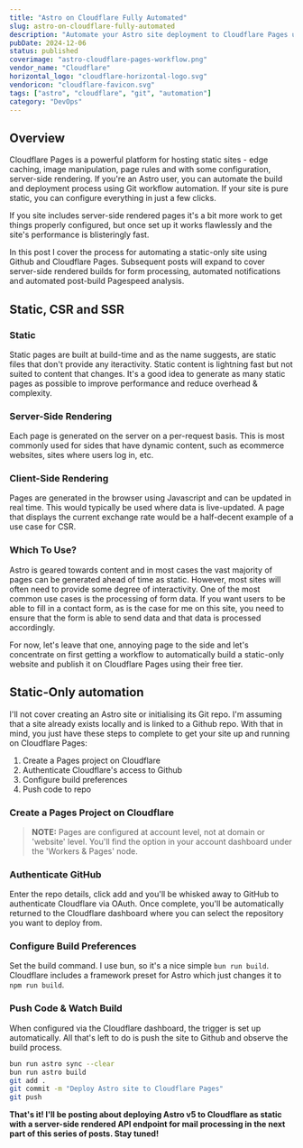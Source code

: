 ```yaml
---
title: "Astro on Cloudflare Fully Automated"
slug: astro-on-cloudflare-fully-automated
description: "Automate your Astro site deployment to Cloudflare Pages using Git workflow automation"
pubDate: 2024-12-06
status: published
coverimage: "astro-cloudflare-pages-workflow.png"
vendor_name: "Cloudflare"
horizontal_logo: "cloudflare-horizontal-logo.svg"
vendoricon: "cloudflare-favicon.svg"
tags: ["astro", "cloudflare", "git", "automation"]
category: "DevOps"
---
```



## Overview

Cloudflare Pages is a powerful platform for hosting static sites - edge caching, image manipulation, page rules and with some configuration, server-side rendering. If you're an Astro user, you can automate the build and deployment process using Git workflow automation. If your site is pure static, you can configure everything in just a few clicks.

If you site includes server-side rendered pages it's a bit more work to get things properly configured, but once set up it works flawlessly and the site's performance is blisteringly fast.

In this post I cover the process for automating a static-only site using Github and Cloudflare Pages. Subsequent posts will expand to cover server-side rendered builds for form processing, automated notifications and automated post-build Pagespeed analysis.

## Static, CSR and SSR

### Static

Static pages are built at build-time and as the name suggests, are static files that don't provide any iteractivity. Static content is lightning fast but not suited to content that changes. It's a good idea to generate as many static pages as possible to improve performance and reduce overhead & complexity.

### Server-Side Rendering

Each page is generated on the server on a per-request basis. This is most commonly used for sides that have dynamic content, such as ecommerce websites, sites where users log in, etc.

### Client-Side Rendering

Pages are generated in the browser using Javascript and can be updated in real time. This would typically be used where data is live-updated. A page that displays the current exchange rate would be a half-decent example of a use case for CSR.

### Which To Use?

Astro is geared towards content and in most cases the vast majority of pages can be generated ahead of time as static. However, most sites will often need to provide some degree of interactivity. One of the most common use cases is the processing of form data. If you want users to be able to fill in a contact form, as is the case for me on this site, you need to ensure that the form is able to send data and that data is processed accordingly.

For now, let's leave that one, annoying page to the side and let's concentrate on first getting a workflow to automatically build a static-only website and publish it on Cloudflare Pages using their free tier.

## Static-Only automation

I'll not cover creating an Astro site or initialising its Git repo. I'm assuming that a site already exists locally and is linked to a Github repo. With that in mind, you just have these steps to complete to get your site up and running on Cloudflare Pages:

1. Create a Pages project on Cloudflare
2. Authenticate Cloudflare's access to Github
3. Configure build preferences
4. Push code to repo

### Create a Pages Project on Cloudflare

> **NOTE:** Pages are configured at account level, not at domain or 'website' level. You'll find the option in your account dashboard under the 'Workers & Pages' node.

<div class="not-prose">
<LightBox src={cloudflarePagesDashboard}
  alt="Cloudflare Pages"
  width={300}
  class="my-4"
  captionText="Cloudflare Pages dashboard showing the Workers & Pages section"
/>
</div>

### Authenticate GitHub

Enter the repo details, click add and you'll be whisked away to GitHub to authenticate Cloudflare via OAuth. Once complete, you'll be automatically returned to the Cloudflare dashboard where you can select the repository you want to deploy from.

### Configure Build Preferences

Set the build command. I use bun, so it's a nice simple `bun run build`. Cloudflare includes a framework preset for Astro which just changes it to `npm run build`.

<div class="not-prose">
<LightBox src={cloudflarePagesBuildPreferences}
  alt="Cloudflare build preferences"
  width={300}
  class="my-4"
  captionText="Build preferences"
/>
</div>

### Push Code &amp; Watch Build

When configured via the Cloudflare dashboard, the trigger is set up automatically. All that's left to do is push the site to Github and observe the build process.

```bash caption="Push Astro code to repository"
bun run astro sync --clear
bun run astro build
git add .
git commit -m "Deploy Astro site to Cloudflare Pages"
git push
```

<div class="not-prose">
<LightBox src={cloudflarePagesBuildProcess}
  alt="Cloudflare build process"
  width={300}
  class="my-4"
  captionText="Watch the build process"
/>
</div>

**That's it! I'll be posting about deploying Astro v5 to Cloudflare as static with a server-side rendered API endpoint for mail processing in the next part of this series of posts. Stay tuned!**